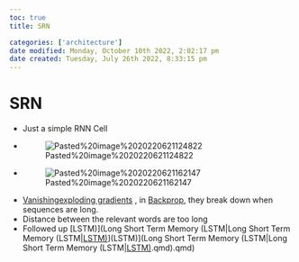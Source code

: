 ```yaml
---
toc: true
title: SRN

categories: ['architecture']
date modified: Monday, October 10th 2022, 2:02:17 pm
date created: Tuesday, July 26th 2022, 8:33:15 pm
---
```


# SRN
- Just a simple RNN Cell
- ![Pasted%20image%2020220621124822](images/Pasted%20image%2020220621124822.png)
- ![Pasted%20image%2020220621162147](images/Pasted%20image%2020220621162147.png)
- [Vanishingexploding gradients](Vanishingexploding%20gradients.qmd) , in [Backprop](Backprop.qmd), they break down when sequences are long.
- Distance between the relevant words are too long
- Followed up [LSTM)](Long Short Term Memory (LSTM|Long Short Term Memory (LSTM|[LSTM)](LSTM)](LSTM)](Long Short Term Memory (LSTM|Long Short Term Memory (LSTM|[LSTM)](LSTM).qmd).qmd)



